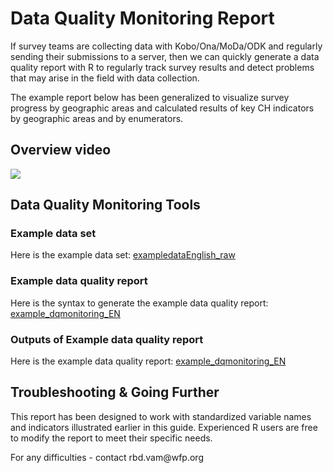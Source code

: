 # Data Quality Monitoring Report

If survey teams are collecting data with Kobo/Ona/MoDa/ODK and regularly sending their submissions to a server, then we can quickly generate a data quality report with R to regularly track survey results and detect problems that may arise in the field with data collection.

The example report below has been generalized to visualize survey progress by geographic areas and calculated results of key CH indicators by geographic areas and by enumerators.

## Overview video 

![](https://player.vimeo.com/video/142172484)

## Data Quality Monitoring Tools

### Example data set

Here is the example data set:
[exampledataEnglish_raw](https://github.com/WFP-VAM/RBD_FS_CH_guide_EN/blob/master/example_datasets/exampledataEnglish_raw.sav) 

### Example data quality report

Here is the syntax to generate the example data quality report:
[example_dqmonitoring_EN](https://github.com/WFP-VAM/RBD_FS_CH_guide_EN/blob/master/syntax/example_dqmonitoring_EN.sav) 


### Outputs of Example data quality report

Here is the example data quality report:
[example_dqmonitoring_EN](https://github.com/WFP-VAM/RBD_FS_CH_guide_EN/blob/master/outputs/example_dqmonitoring_EN.html) 

## Troubleshooting & Going Further

This report has been designed to work with standardized variable names and indicators illustrated earlier in this guide. Experienced R users are free to modify the report to meet their specific needs.  

For any difficulties - contact rbd.vam@wfp.org

